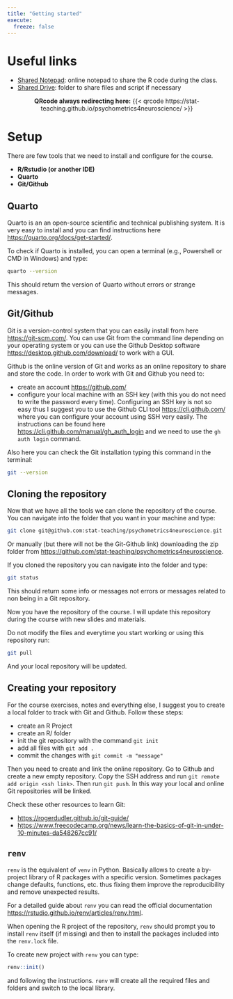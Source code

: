 ```yaml
---
title: "Getting started"
execute: 
  freeze: false
---
```


# Useful links

- [Shared Notepad](https://etherpad.wikimedia.org/p/psychometrics4neuroscience): online notepad to share the R code during the class.
- [Shared Drive](https://drive.google.com/drive/folders/178vPlwIuw0LZMFvNGBGSFeOiPHfPieyf?usp=drive_link): folder to share files and script if necessary

<center>
**QRcode always redirecting here:**
{{< qrcode https://stat-teaching.github.io/psychometrics4neuroscience/ >}}
</center>

# Setup

There are few tools that we need to install and configure for the course.

- **R/Rstudio (or another IDE)**
- **Quarto**
- **Git/Github**

## Quarto

Quarto is an an open-source scientific and technical publishing system. It is very easy to install and you can find instructions here [https://quarto.org/docs/get-started/](https://quarto.org/docs/get-started/).

To check if Quarto is installed, you can open a terminal (e.g., Powershell or CMD in Windows) and type:

```bash
quarto --version
```

This should return the version of Quarto without errors or strange messages.

## Git/Github

Git is a version-control system that you can easily install from here [https://git-scm.com/](https://git-scm.com/). You can use Git from the command line depending on your operating system or you can use the Github Desktop software [https://desktop.github.com/download/](https://desktop.github.com/download/) to work with a GUI.

Github is the online version of Git and works as an online repository to share and store the code. In order to work with Git and Github you need to:

- create an account [https://github.com/](https://github.com/)
- configure your local machine with an SSH key (with this you do not need to write the password every time). Configuring an SSH key is not so easy thus I suggest you to use the Github CLI tool [https://cli.github.com/](https://cli.github.com/) where you can configure your account using SSH very easily. The instructions can be found here [https://cli.github.com/manual/gh_auth_login](https://cli.github.com/manual/gh_auth_login) and we need to use the `gh auth login` command.

Also here you can check the Git installation typing this command in the terminal:

```bash
git --version
```

## Cloning the repository

Now that we have all the tools we can clone the repository of the course. You can navigate into the folder that you want in your machine and type:

```bash
git clone git@github.com:stat-teaching/psychometrics4neuroscience.git
```
Or manually (but there will not be the Git-Github link) downloading the zip folder from [https://github.com/stat-teaching/psychometrics4neuroscience](https://github.com/stat-teaching/psychometrics4neuroscience).

If you cloned the repository you can navigate into the folder and type:

```bash
git status
```

This should return some info or messages not errors or messages related to non being in a Git repository.

Now you have the repository of the course. I will update this repository during the course with new slides and materials. 

Do not modify the files and everytime you start working or using this repository run:

```bash
git pull
```

And your local repository will be updated.

## Creating your repository

For the course exercises, notes and everything else, I suggest you to create a local folder to track with Git and Github. Follow these steps:

- create an R Project
- create an R/ folder
- init the git repository with the command `git init`
- add all files with `git add .`
- commit the changes with `git commit -m "message"`

Then you need to create and link the online repository. Go to Github and create a new empty repository. Copy the SSH address and run `git remote add origin <ssh link>`. Then run `git push`. In this way your local and online Git repositories will be linked.

Check these other resources to learn Git:

- [https://rogerdudler.github.io/git-guide/](https://rogerdudler.github.io/git-guide/)
- [https://www.freecodecamp.org/news/learn-the-basics-of-git-in-under-10-minutes-da548267cc91/](https://www.freecodecamp.org/news/learn-the-basics-of-git-in-under-10-minutes-da548267cc91/)

## `renv`

`renv` is the equivalent of `venv` in Python. Basically allows to create a by-project library of R packages with a specific version. Sometimes packages change defaults, functions, etc. thus fixing them improve the reproducibility and remove unexpected results.

For a detailed guide about `renv` you can read the official documentation [https://rstudio.github.io/renv/articles/renv.html](https://rstudio.github.io/renv/articles/renv.html).

When opening the R project of the repository, `renv` should prompt you to install `renv` itself (if missing) and then to install the packages included into the `renv.lock` file.

To create new project with `renv` you can type:

```r
renv::init()
```

and following the instructions. `renv` will create all the required files and folders and switch to the local library.